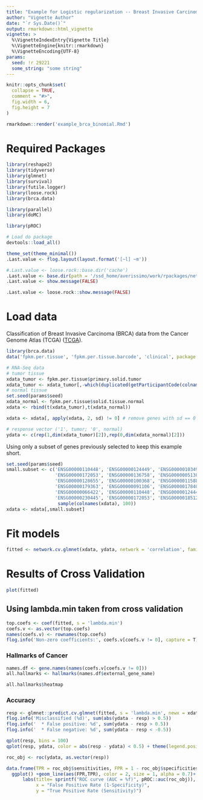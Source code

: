 ```yaml
---
title: "Example for Logistic regularization -- Breast Invasive Carcinoma"
author: "Vignette Author"
date: "`r Sys.Date()`"
output: rmarkdown::html_vignette
vignette: >
  %\VignetteIndexEntry{Vignette Title}
  %\VignetteEngine{knitr::rmarkdown}
  %\VignetteEncoding{UTF-8}
params:
  seed: !r 29221
  some_string: "some string"
---
```


```r
knitr::opts_chunk$set(
  collapse = TRUE,
  comment = "#>",
  fig.width = 6,
  fig.height = 7
)
```

```r
rmarkdown::render('example_brca_binomial.Rmd')
```


# Required Packages

```r

library(reshape2)
library(tidyverse)
library(glmnet)
library(survival)
library(futile.logger)
library(loose.rock)
library(brca.data)

library(parallel)
library(doMC)

library(pROC)

# Load do package
devtools::load_all()

theme_set(theme_minimal())
.Last.value <- flog.layout(layout.format('[~l] ~m'))

#.Last.value <- loose.rock::base.dir('cache')
.Last.value <- base.dir(path = '/ssd_home/averissimo/work/rpackages/network.cox-cache')
.Last.value <- show.message(FALSE)

.Last.value <- loose.rock::show.message(FALSE)
```

# Load data

Classification of Breast Invasive Carcinoma (BRCA) data from the Cancer Genome Atlas  (TCGA) ([TCGA](https://cancergenome.nih.gov/)).

```r
library(brca.data)
data('fpkm.per.tissue', 'fpkm.per.tissue.barcode', 'clinical', package = 'brca.data')

# RNA-Seq data
# tumor tissue
xdata_tumor <- fpkm.per.tissue$primary.solid.tumor
xdata_tumor <- xdata_tumor[,-which(duplicated(getParticipantCode(colnames(fpkm.per.tissue$primary.solid.tumor))))] # removing duplicated samples
# normal tissue
set.seed(params$seed)
xdata_normal <- fpkm.per.tissue$solid.tissue.normal
xdata <- rbind(t(xdata_tumor),t(xdata_normal))

xdata <- xdata[, apply(xdata, 2, sd) != 0] # remove genes with sd == 0

# response vector ('1', tumor; '0', normal)
ydata <- c(rep(1,dim(xdata_tumor)[2]),rep(0,dim(xdata_normal)[2]))
```

Using only a subset of genes previously selected to keep this example short.

```r
set.seed(params$seed)
small.subset <- c('ENSG00000110448', 'ENSG00000124449', 'ENSG00000103494', 
                  'ENSG00000172053', 'ENSG00000136758', 'ENSG00000051382', 
                  'ENSG00000128655', 'ENSG00000100368', 'ENSG00000115884', 
                  'ENSG00000179363', 'ENSG00000091106', 'ENSG00000178403', 
                  'ENSG00000066422', 'ENSG00000110448', 'ENSG00000124449', 
                  'ENSG00000230445', 'ENSG00000172053', 'ENSG00000185122', 
                   sample(colnames(xdata), 100))
xdata <- xdata[,small.subset]
```

# Fit models

```r
fitted <- network.cv.glmnet(xdata, ydata, network = 'correlation', family = 'binomial', nlambda = 1000)
```

# Results of Cross Validation

```r
plot(fitted)
```

## Using lambda.min taken from cross validation

```r
top.coefs <- coef(fitted, s = 'lambda.min')
coefs.v <- as.vector(top.coefs)
names(coefs.v) <- rownames(top.coefs)
flog.info('Non-zero coefficients:', coefs.v[coefs.v != 0], capture = T)
```

### Hallmarks of Cancer

```r
names.df <- gene.names(names(coefs.v[coefs.v != 0]))
all.hallmarks <- hallmarks(names.df$external_gene_name)

all.hallmarks$heatmap
```

### Accuracy

```r
resp <- glmnet::predict.cv.glmnet(fitted, s = 'lambda.min', newx = xdata, type = 'response')
flog.info('Misclassified (%d)', sum(abs(ydata - resp) > 0.5))
flog.info('  * False positive: %d', sum(ydata - resp > 0.5))
flog.info('  * False negative: %d', sum(ydata - resp < -0.5))
```

```r
qplot(resp, bins = 100)
qplot(resp, ydata, color = abs(resp - ydata) < 0.5) + theme(legend.position = 'none')
```

```r
roc_obj <- roc(ydata, as.vector(resp))

data.frame(TPR = roc_obj$sensitivities, FPR = 1 - roc_obj$specificities) %>%
  ggplot() +geom_line(aes(FPR,TPR), color = 2, size = 1, alpha = 0.7)+
      labs(title= sprintf("ROC curve (AUC = %f)", pROC::auc(roc_obj)), 
           x = "False Positive Rate (1-Specificity)", 
           y = "True Positive Rate (Sensitivity)")
```

